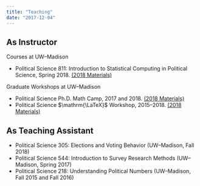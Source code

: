 ```yaml
---
title: "Teaching"
date: "2017-12-04"
---
```



## As Instructor

Courses at UW--Madison

- Political Science 811: Introduction to Statistical Computing in Political Science, Spring 2018. [(2018 Materials)](/811/)


Graduate Workshops at UW--Madison

- Political Science Ph.D. Math Camp, 2017 and 2018. [(2018 Materials)](https://github.com/mikedecr/math-camp-2018)
- Political Science $\mathrm{\LaTeX}$ Workshop, 2015--2018. [(2018 Materials)](https://github.com/mikedecr/latex-workshop-2018)



## As Teaching Assistant

- Political Science 305: Elections and Voting Behavior (UW--Madison, Fall 2018)
- Political Science 544: Introduction to Survey Research Methods (UW--Madison, Spring 2017)
- Political Science 218: Understanding Political Numbers (UW--Madison, Fall 2015 and Fall 2016)






